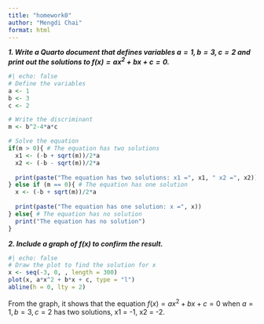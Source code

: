 ```yaml
---
title: "homework0"
author: "Mengdi Chai"
format: html
---
```


***1. Write a Quarto document that defines variables $a = 1, b = 3, c = 2$ and print out the solutions to $f(x) = ax^2+bx+c=0$.***

```r
#| echo: false
# Define the variables 
a <- 1
b <- 3
c <- 2

# Write the discriminant
m <- b^2-4*a*c 

# Solve the equation 
if(m > 0){ # The equation has two solutions 
  x1 <- (-b + sqrt(m))/2*a
  x2 <- (-b - sqrt(m))/2*a
  
  print(paste("The equation has two solutions: x1 =", x1, " x2 =", x2))
} else if (m == 0){ # The equation has one solution
  x <- (-b + sqrt(m))/2*a
  
  print(paste("The equation has one solution: x =", x))
} else{ # The equation has no solution
  print("The equation has no solution")
}

```

***2. Include a graph of $f(x)$ to confirm the result.***

```r
#| echo: false
# Draw the plot to find the solution for x 
x <- seq(-3, 0, , length = 300)
plot(x, a*x^2 + b*x + c, type = "l")
abline(h = 0, lty = 2)
```

From the graph, it shows that the equation $f(x) = ax^2+bx+c=0$ when $a = 1, b = 3, c = 2$ has two solutions, x1 = -1, x2 = -2.
